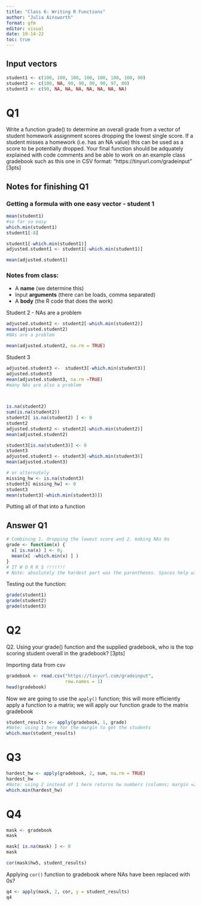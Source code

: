 ```yaml
---
title: "Class 6: Writing R Functions"
author: "Julia Ainsworth"
format: gfm
editor: visual
date: 10-14-22
toc: true
---
```


## Input vectors

```r
student1 <- c(100, 100, 100, 100, 100, 100, 100, 90)
student2 <- c(100, NA, 90, 90, 90, 90, 97, 80)
student3 <- c(90, NA, NA, NA, NA, NA, NA, NA)
```

# Q1

Write a function grade() to determine an overall grade from a vector of student homework assignment scores dropping the lowest single score. If a student misses a homework (i.e. has an NA value) this can be used as a score to be potentially dropped. Your final function should be adquately explained with code comments and be able to work on an example class gradebook such as this one in CSV format: "https://tinyurl.com/gradeinput" \[3pts\]

## Notes for finishing Q1

### Getting a formula with one easy vector - student 1

```r
mean(student1)
#so far so easy
which.min(student1)
student1[-8]

student1[-which.min(student1)]
adjusted.student1 <- student1[-which.min(student1)]

mean(adjusted.student1)


```

### Notes from class:

-   A **name** (we determine this)
-   Input **arguments** (there can be loads, comma separated)
-   A **body** (the R code that does the work)

Student 2 - NAs are a problem

```r
adjusted.student2 <- student2[-which.min(student2)]
mean(adjusted.student2)
#NAs are a problem

mean(adjusted.student2, na.rm = TRUE)
```

Student 3

```r
adjusted.student3 <-  student3[-which.min(student3)]
adjusted.student3
mean(adjusted.student3, na.rm =TRUE) 
#many NAs are also a problem

            
```

```r
is.na(student2)
sum(is.na(student2))
student2[ is.na(student2) ] <- 0
student2 
adjusted.student2 <- student2[-which.min(student2)]
mean(adjusted.student2)

```

```r
student3[is.na(student3)] <- 0
student3
adjusted.student3 <- student3[-which.min(student3)]
mean(adjusted.student3)

# or alternately
missing_hw <- is.na(student3)
student3[ missing_hw] <- 0
student3
mean(student3[-which.min(student3)])
```

Putting all of that into a function

## Answer Q1

```r
# Combining 1. dropping the lowest score and 2. making NAs 0s
grade <- function(x) {
  x[ is.na(x) ] <- 0;
  mean(x[ -which.min(x) ] ) 
}
# IT W O R K S !!!!!!!
# Note: absolutely the hardest part was the parentheses. Spaces help with this
```

Testing out the function:

```r
grade(student1)
grade(student2)
grade(student3)
```

# Q2

Q2. Using your grade() function and the supplied gradebook, who is the top scoring student overall in the gradebook? \[3pts\]

Importing data from csv

```r
gradebook <- read.csv("https://tinyurl.com/gradeinput",
                      row.names = 1)
head(gradebook)

```

Now we are going to use the `apply()` function; this will more efficiently apply a function to a matrix; we will apply our function grade to the matrix gradebook

```r
student_results <- apply(gradebook, 1, grade)
#Note: using 1 here for the margin to get the students
which.max(student_results)

```

# Q3

```r
hardest_hw <- apply(gradebook, 2, sum, na.rm = TRUE)
hardest_hw
#Note: using 2 instead of 1 here returns hw numbers (columns; margin =2 )
which.min(hardest_hw)
```

# Q4

```r
mask <- gradebook
mask

mask[ is.na(mask) ] <- 0
mask

cor(mask$hw5, student_results)
```

Applying `cor()` function to gradebook where NAs have been replaced with 0s?

```r
q4 <- apply(mask, 2, cor, y = student_results)
q4
```
